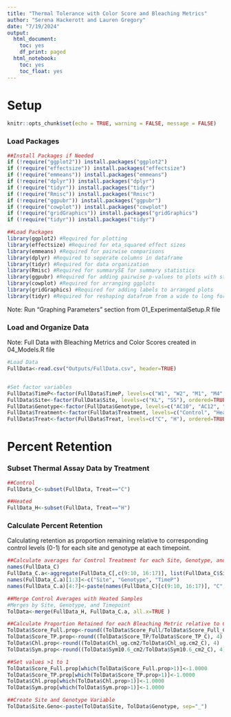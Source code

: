 ```yaml
---
title: "Thermal Tolerance with Color Score and Bleaching Metrics"
author: "Serena Hackerott and Lauren Gregory"
date: "7/19/2024"
output:
  html_document:
    toc: yes
    df_print: paged
  html_notebook:
    toc: yes
    toc_float: yes
---
```


# Setup
```r
knitr::opts_chunk$set(echo = TRUE, warning = FALSE, message = FALSE)
```


### Load Packages
```r
##Install Packages if Needed
if (!require("ggplot2")) install.packages("ggplot2")
if (!require("effectsize")) install.packages("effectsize")
if (!require("emmeans")) install.packages("emmeans")
if (!require("dplyr")) install.packages("dplyr")
if (!require("tidyr")) install.packages("tidyr")
if (!require("Rmisc")) install.packages("Rmisc")
if (!require("ggpubr")) install.packages("ggpubr")
if (!require("cowplot")) install.packages("cowplot")
if (!require("gridGraphics")) install.packages("gridGraphics")
if (!require("tidyr")) install.packages("tidyr")

##Load Packages
library(ggplot2) #Required for plotting
library(effectsize) #Required for eta_squared effect sizes
library(emmeans) #Required for pairwise comparisons
library(dplyr) #Required to seperate columns in dataframe
library(tidyr) #Required for data organization
library(Rmisc) #Required for summarySE for summary statistics
library(ggpubr) #Required for adding pairwise p-values to plots with stat_pvalue_manual 
library(cowplot) #Required for arranging ggplots 
library(gridGraphics) #Required for adding labels to arranged plots
library(tidyr) #Required for reshaping datafrom from a wide to long format.
```
Note: Run "Graphing Parameters" section from 01_ExperimentalSetup.R file


### Load and Organize Data
Note: Full Data with Bleaching Metrics and Color Scores created in 04_Models.R file
```r
#Load Data
FullData<-read.csv("Outputs/FullData.csv", header=TRUE)


#Set factor variables 
FullData$TimeP<-factor(FullData$TimeP, levels=c("W1", "W2", "M1", "M4", "M8", "M12"), ordered=TRUE)
FullData$Site<-factor(FullData$Site, levels=c("KL", "SS"), ordered=TRUE)
FullData$Genotype<-factor(FullData$Genotype, levels=c("AC10", "AC12", "AC8"), ordered=TRUE)
FullData$Treatment<-factor(FullData$Treatment, levels=c("Control", "Heat"), ordered=TRUE)
FullData$Treat<-factor(FullData$Treat, levels=c("C", "H"), ordered=TRUE)

```


# Percent Retention

### Subset Thermal Assay Data by Treatment
```r
##Control
FullData_C<-subset(FullData, Treat=="C")

##Heated
FullData_H<-subset(FullData, Treat=="H")
```


### Calculate Percent Retention
Calculating retention as proportion remaining relative to corresponding control levels (0-1) for each site and genotype at each timepoint.
```r
##Calculate averages for Control Treatment for each Site, Genotype, and Timepoint 
names(FullData_C)
FullData_C.a<-aggregate(FullData_C[,c(9:10, 16:17)], list(FullData_C$Site, FullData_C$Genotype, FullData_C$TimeP), mean, na.action = na.omit)
names(FullData_C.a)[1:3]<-c("Site", "Genotype", "TimeP")
names(FullData_C.a)[4:7]<-paste(names(FullData_C)[c(9:10, 16:17)], "C", sep="_")

##Merge Control Averages with Heated Samples
#Merges by Site, Genotype, and Timepoint
TolData<-merge(FullData_H, FullData_C.a, all.x=TRUE )

##Calculate Proportion Retained for each Bleaching Metric relative to Control
TolData$Score_Full.prop<-round((TolData$Score_Full/TolData$Score_Full_C), 4)
TolData$Score_TP.prop<-round((TolData$Score_TP/TolData$Score_TP_C), 4)
TolData$Chl.prop<-round((TolData$Chl_ug.cm2/TolData$Chl_ug.cm2_C), 4)
TolData$Sym.prop<-round((TolData$Sym10.6_cm2/TolData$Sym10.6_cm2_C), 4)

##Set values >1 to 1
TolData$Score_Full.prop[which(TolData$Score_Full.prop>1)]<-1.0000
TolData$Score_TP.prop[which(TolData$Score_TP.prop>1)]<-1.0000
TolData$Chl.prop[which(TolData$Chl.prop>1)]<-1.0000
TolData$Sym.prop[which(TolData$Sym.prop>1)]<-1.0000

##Create Site and Genotype Variable
TolData$Site.Geno<-paste(TolData$Site, TolData$Genotype, sep="_")
```

